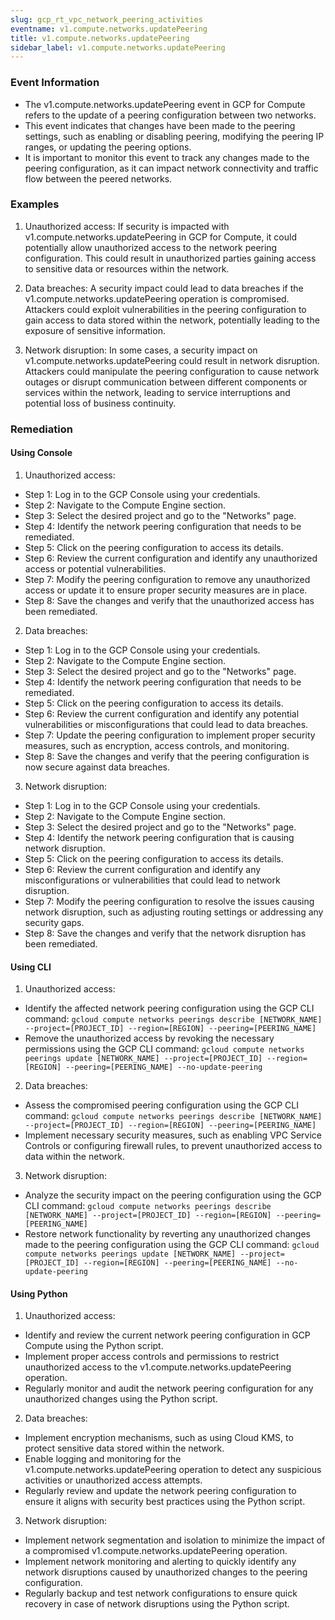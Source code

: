 ```yaml
--- 
slug: gcp_rt_vpc_network_peering_activities
eventname: v1.compute.networks.updatePeering
title: v1.compute.networks.updatePeering
sidebar_label: v1.compute.networks.updatePeering
---
```

                       
### Event Information

- The v1.compute.networks.updatePeering event in GCP for Compute refers to the update of a peering configuration between two networks.
- This event indicates that changes have been made to the peering settings, such as enabling or disabling peering, modifying the peering IP ranges, or updating the peering options.
- It is important to monitor this event to track any changes made to the peering configuration, as it can impact network connectivity and traffic flow between the peered networks.


### Examples

1. Unauthorized access: If security is impacted with v1.compute.networks.updatePeering in GCP for Compute, it could potentially allow unauthorized access to the network peering configuration. This could result in unauthorized parties gaining access to sensitive data or resources within the network.

2. Data breaches: A security impact could lead to data breaches if the v1.compute.networks.updatePeering operation is compromised. Attackers could exploit vulnerabilities in the peering configuration to gain access to data stored within the network, potentially leading to the exposure of sensitive information.

3. Network disruption: In some cases, a security impact on v1.compute.networks.updatePeering could result in network disruption. Attackers could manipulate the peering configuration to cause network outages or disrupt communication between different components or services within the network, leading to service interruptions and potential loss of business continuity.

### Remediation

#### Using Console

1. Unauthorized access:
- Step 1: Log in to the GCP Console using your credentials.
- Step 2: Navigate to the Compute Engine section.
- Step 3: Select the desired project and go to the "Networks" page.
- Step 4: Identify the network peering configuration that needs to be remediated.
- Step 5: Click on the peering configuration to access its details.
- Step 6: Review the current configuration and identify any unauthorized access or potential vulnerabilities.
- Step 7: Modify the peering configuration to remove any unauthorized access or update it to ensure proper security measures are in place.
- Step 8: Save the changes and verify that the unauthorized access has been remediated.

2. Data breaches:
- Step 1: Log in to the GCP Console using your credentials.
- Step 2: Navigate to the Compute Engine section.
- Step 3: Select the desired project and go to the "Networks" page.
- Step 4: Identify the network peering configuration that needs to be remediated.
- Step 5: Click on the peering configuration to access its details.
- Step 6: Review the current configuration and identify any potential vulnerabilities or misconfigurations that could lead to data breaches.
- Step 7: Update the peering configuration to implement proper security measures, such as encryption, access controls, and monitoring.
- Step 8: Save the changes and verify that the peering configuration is now secure against data breaches.

3. Network disruption:
- Step 1: Log in to the GCP Console using your credentials.
- Step 2: Navigate to the Compute Engine section.
- Step 3: Select the desired project and go to the "Networks" page.
- Step 4: Identify the network peering configuration that is causing network disruption.
- Step 5: Click on the peering configuration to access its details.
- Step 6: Review the current configuration and identify any misconfigurations or vulnerabilities that could lead to network disruption.
- Step 7: Modify the peering configuration to resolve the issues causing network disruption, such as adjusting routing settings or addressing any security gaps.
- Step 8: Save the changes and verify that the network disruption has been remediated.

#### Using CLI

1. Unauthorized access:
- Identify the affected network peering configuration using the GCP CLI command: `gcloud compute networks peerings describe [NETWORK_NAME] --project=[PROJECT_ID] --region=[REGION] --peering=[PEERING_NAME]`
- Remove the unauthorized access by revoking the necessary permissions using the GCP CLI command: `gcloud compute networks peerings update [NETWORK_NAME] --project=[PROJECT_ID] --region=[REGION] --peering=[PEERING_NAME] --no-update-peering`

2. Data breaches:
- Assess the compromised peering configuration using the GCP CLI command: `gcloud compute networks peerings describe [NETWORK_NAME] --project=[PROJECT_ID] --region=[REGION] --peering=[PEERING_NAME]`
- Implement necessary security measures, such as enabling VPC Service Controls or configuring firewall rules, to prevent unauthorized access to data within the network.

3. Network disruption:
- Analyze the security impact on the peering configuration using the GCP CLI command: `gcloud compute networks peerings describe [NETWORK_NAME] --project=[PROJECT_ID] --region=[REGION] --peering=[PEERING_NAME]`
- Restore network functionality by reverting any unauthorized changes made to the peering configuration using the GCP CLI command: `gcloud compute networks peerings update [NETWORK_NAME] --project=[PROJECT_ID] --region=[REGION] --peering=[PEERING_NAME] --no-update-peering`

#### Using Python

1. Unauthorized access:
- Identify and review the current network peering configuration in GCP Compute using the Python script.
- Implement proper access controls and permissions to restrict unauthorized access to the v1.compute.networks.updatePeering operation.
- Regularly monitor and audit the network peering configuration for any unauthorized changes using the Python script.

2. Data breaches:
- Implement encryption mechanisms, such as using Cloud KMS, to protect sensitive data stored within the network.
- Enable logging and monitoring for the v1.compute.networks.updatePeering operation to detect any suspicious activities or unauthorized access attempts.
- Regularly review and update the network peering configuration to ensure it aligns with security best practices using the Python script.

3. Network disruption:
- Implement network segmentation and isolation to minimize the impact of a compromised v1.compute.networks.updatePeering operation.
- Implement network monitoring and alerting to quickly identify any network disruptions caused by unauthorized changes to the peering configuration.
- Regularly backup and test network configurations to ensure quick recovery in case of network disruptions using the Python script.


 